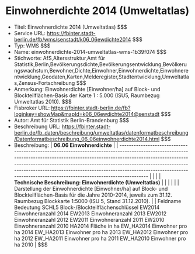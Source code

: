 # Einwohnerdichte 2014 (Umweltatlas)
- Titel: Einwohnerdichte 2014 (Umweltatlas) $$$
- Service URL: https://fbinter.stadt-berlin.de/fb/wms/senstadt/k06_06ewdichte2014 $$$
- Typ: WMS $$$
- Name: einwohnerdichte-2014-umweltatlas-wms-1b39f074 $$$
- Stichworte: AfS,Altersstruktur,Amt für Statistik,Berlin,Bevölkerungsdichte,Bevölkerungsentwicklung,Bevölkerungswachstum,Bewohner,Dichte,Einwohner,Einwohnerdichte,Einwohnerentwicklung,Geodaten,Karten,Melderegister,Stadtentwicklung,Umweltatlas,Zensus-Fortschreibung $$$
- Anmerkung: Einwohnerdichte [Einwohner/ha] auf Block- und Blockteilflächen-Basis der Karte 1 : 5.000 (ISU5, Raumbezug Umweltatlas 2010). $$$
- Fisbroker URL: https://fbinter.stadt-berlin.de/fb?loginkey=showMap&mapId=k06_06ewdichte2014@senstadt $$$
- Autor: Amt für Statistik Berlin-Brandenburg $$$
- Beschreibung URL: https://fbinter.stadt-berlin.de/fb_daten/beschreibung/umweltatlas/datenformatbeschreibung/Datenformatbeschreibung_06_06einwohnerdichte2014.html $$$
- Beschreibung: | **06.06 Einwohnerdichte**                                                                                                                                                                                                                                                                                                                                                                      |
| ---------------------------------------------------------------------------------------------------------------------------------------------------------------------------------------------------------------------------------------------------------------------------------------------------------------------------------------------------------------------------------------------- |
|                                                                                                                                                                                                                                                                                                                                                                                                |
| **Technische Beschreibung: Einwohnerdichte (Umweltatlas)**                                                                                                                                                                                                                                                                                                                                     |
|                                                                                                                                                                                                                                                                                                                                                                                                |
|                                                                                                                                                                                                                                                                                                                                                                                                |
| Darstellung der Einwohnerdichte \[Einwohner/ha\] auf Block- und Blockteilflächen-Basis für die Jahre 2010-2014, jeweils zum 31.12\. Raumbezug Blockkarte 1:5000 (ISU 5, Stand 31.12.2010).                                                                                                                                                                                                     |
| Feldname Bedeutung SCHL5 Block-/Blockteilflächenschlüssel EW2014 Einwohneranzahl 2014 EW2013 Einwohneranzahl 2013 EW2012 Einwohneranzahl 2012 EW2011 Einwohneranzahl 2011 EW2010 Einwohneranzahl 2010 HA2014 Fläche in ha EW\_HA2014 Einwohner pro ha 2014 EW\_HA2013 Einwohner pro ha 2013 EW\_HA2012 Einwohner pro ha 2012 EW\_HA2011 Einwohner pro ha 2011 EW\_HA2010 Einwohner pro ha 2010 | $$$
